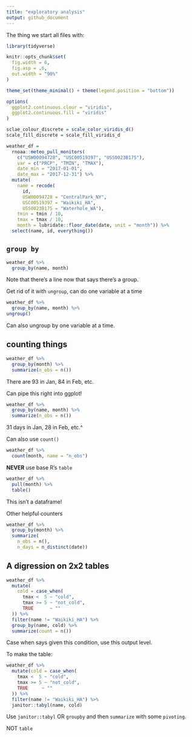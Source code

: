 ```yaml
---
title: "exploratory analysis"
output: github_document
---
```


The thing we start all files with:

```r
library(tidyverse)

knitr::opts_chunk$set(
  fig.width = 6,
  fig.asp = .6,
  out.width = "90%"
)

theme_set(theme_minimal() + theme(legend.position = "bottom"))

options(
  ggplot2.continuous.clour = "viridis",
  ggplot2.continuous.fill = "viridis"
)

sclae_colour_discrete = scale_color_viridis_d()
scale_fill_discrete = scale_fill_viridis_d
```


```r
weather_df =  
  rnoaa::meteo_pull_monitors(
    c("USW00094728", "USC00519397", "USS0023B17S"),
    var = c("PRCP", "TMIN", "TMAX"), 
    date_min = "2017-01-01",
    date_max = "2017-12-31") %>%
  mutate(
    name = recode(
      id, 
      USW00094728 = "CentralPark_NY", 
      USC00519397 = "Waikiki_HA",
      USS0023B17S = "Waterhole_WA"),
    tmin = tmin / 10,
    tmax = tmax / 10,
    month = lubridate::floor_date(date, unit = "month")) %>%
  select(name, id, everything())
```

## `group by`

```r
weather_df %>%
  group_by(name, month)
```
Note that there's a line now that says there's a group.

Get rid of it with `ungroup`, can do one variable at a time
```r
weather_df %>%
  group_by(name, month) %>% 
ungroup()
```
Can also ungroup by one variable at a time.

## counting things

```r
weather_df %>%
  group_by(month) %>%
  summarize(n_obs = n())
```

There are 93 in Jan, 84 in Feb, etc.

Can pipe this right into ggplot!

```r
weather_df %>%
  group_by(name, month) %>%
  summarize(n_obs = n())
```

31 days in Jan, 28 in Feb, etc.^

Can also use `count()`

```r
weather_df %>%
  count(month, name = "n_obs")
```


**NEVER** use base R's `table`

```r
weather_df %>%
  pull(month) %>% 
  table()
```

This isn't a dataframe! 

Other helpful counters

```r
weather_df %>%
  group_by(month) %>%
  summarize(
    n_obs = n(),
    n_days = n_distinct(date))
```


## A digression on 2x2 tables

```r
weather_df %>% 
  mutate(
    cold = case_when(
      tmax <  5 ~ "cold",
      tmax >= 5 ~ "not_cold",
      TRUE      ~ ""
  )) %>% 
  filter(name != "Waikiki_HA") %>% 
  group_by(name, cold) %>% 
  summarize(count = n())
```

Case when says given this condition, use this output level.

To make the table:

```r
weather_df %>% 
  mutate(cold = case_when(
    tmax <  5 ~ "cold",
    tmax >= 5 ~ "not_cold",
    TRUE     ~ ""
  )) %>% 
  filter(name != "Waikiki_HA") %>% 
  janitor::tabyl(name, cold)
```

Use `janitor::tabyl` OR `groupby` and then `summarize` with some `pivoting`.

NOT `table`



